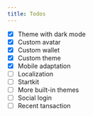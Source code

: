 ```yaml
---
title: Todos
---
```


- [x] Theme with dark mode
- [x] Custom avatar
- [x] Custom wallet
- [x] Custom theme
- [x] Mobile adaptation
- [ ] Localization
- [ ] Startkit
- [ ] More built-in themes
- [ ] Social login
- [ ] Recent tansaction
